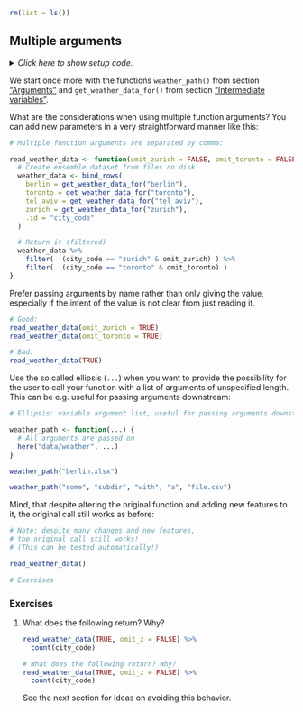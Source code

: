 ```r
rm(list = ls())
```


## Multiple arguments

<details><summary>*Click here to show setup code.*</summary>
```r
### Multiple arguments

```
```r
library(tidyverse)
library(here)


weather_path <- function(filename) {
  # Returned value
  here("data/weather", filename)
}

read_weather_file <- function(filename) {
  readxl::read_excel(weather_path(filename))
}

get_weather_file_for <- function(city_code) {
  paste0(city_code, ".xlsx")
}

get_weather_data_for <- function(city_code) {
  read_weather_file(get_weather_file_for(city_code))
}
```
</details>

We start once more with the functions `weather_path()` from section ["Arguments"](#args) and `get_weather_data_for()` from section ["Intermediate variables"](#intermediate).

What are the considerations when using multiple function arguments?
You can add new parameters in a very straightforward manner like this:

```r
# Multiple function arguments are separated by comma:
```
```r
read_weather_data <- function(omit_zurich = FALSE, omit_toronto = FALSE) {
  # Create ensemble dataset from files on disk
  weather_data <- bind_rows(
    berlin = get_weather_data_for("berlin"),
    toronto = get_weather_data_for("toronto"),
    tel_aviv = get_weather_data_for("tel_aviv"),
    zurich = get_weather_data_for("zurich"),
    .id = "city_code"
  )

  # Return it (filtered)
  weather_data %>%
    filter( !(city_code == "zurich" & omit_zurich) ) %>%
    filter( !(city_code == "toronto" & omit_toronto) )
}
```

Prefer passing arguments by name rather than only giving the value, especially if the intent of the value is not clear from just reading it.

```r
# Good:
read_weather_data(omit_zurich = TRUE)
read_weather_data(omit_toronto = TRUE)

# Bad:
read_weather_data(TRUE)
```


Use the so called ellipsis (`...`) when you want to provide the possibility for the user to call your function with a list of arguments of unspecified length. 
This can be e.g. useful for passing arguments downstream:

```r
# Ellipsis: variable argument list, useful for passing arguments downstream
```
```r
weather_path <- function(...) {
  # All arguments are passed on
  here("data/weather", ...)
}

weather_path("berlin.xlsx")

weather_path("some", "subdir", "with", "a", "file.csv")
```


Mind, that despite altering the original function and adding new features to it, the original call still works as before:

```r
# Note: despite many changes and new features,
# the original call still works!
# (This can be tested automatically!)
```
```r
read_weather_data()
```


```r
# Exercises
```

### Exercises

1. What does the following return? Why?

    ```r
    read_weather_data(TRUE, omit_z = FALSE) %>%
      count(city_code)
    ```

    ```r
    # What does the following return? Why?
    read_weather_data(TRUE, omit_z = FALSE) %>%
      count(city_code)
    ```
    
    See the next section for ideas on avoiding this behavior.
